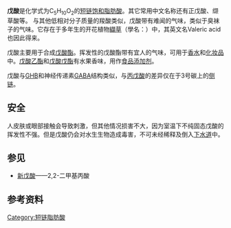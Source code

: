 {{Chembox
|   Reference=<ref>''Merck Index'', 12th Edition, '''10042'''.</ref>
|   Name = 戊酸
|   ImageFile = Valeric acid acsv.svg
| ImageSize = 150px 
|   ImageName = Valeric acid
|   IUPACName = Pentanoic acid
|   OtherNames = 
| Section1 = {{Chembox Identifiers
| CASNo = 109-52-4
| CASNo_Ref = {{cascite|correct|CAS}}
|    SMILES  =  CCCCC(O)=O
|    RTECS  =  YV6100000
|  IUPHAR_ligand  =  1061
|  ChEMBL_Ref  = {{ebicite|changed|EBI}}|  ChEMBL  =  268736
|  PubChem  =  7991
|  ChemSpiderID_Ref  = {{chemspidercite|changed|chemspider}}|  ChemSpiderID  =  7701
|  InChI  =  1/C5H10O2/c1-2-3-4-5(6)7/h2-4H2,1H3,(H,6,7)
|  InChIKey  =  NQPDZGIKBAWPEJ-UHFFFAOYAU
|  StdInChI_Ref  = {{stdinchicite|changed|chemspider}}|  StdInChI  =  1S/C5H10O2/c1-2-3-4-5(6)7/h2-4H2,1H3,(H,6,7)
|  StdInChIKey_Ref  = {{stdinchicite|changed|chemspider}}|  StdInChIKey  =  NQPDZGIKBAWPEJ-UHFFFAOYSA-N
}}
| Section2 = {{Chembox Properties
|   Formula = C<sub>5</sub>H<sub>10</sub>O<sub>2</sub>
|   MolarMass = 102.13 
|   Appearance = 无色液体
|   Density = 0.930 g/cm³ (液)
|   Solubility = 4.97 g/100 ml (25 °C)
|   MeltingPt = -34.5 °C
|   BoilingPt = 186-187 °C
|   pKa = 4.82
|   Viscosity = 
  }}
| Section7 = {{Chembox Hazards
|   ExternalMSDS =
|   MainHazards = 刺激性
|   FlashPt = 86 °C
|   RPhrases = {{R34}}, {{R52/53}}
|   SPhrases = {{S26}}, {{S36}}, {{S45}}, {{S61}}
  }}
| Section8 = {{Chembox Related
|   OtherCpds = [[丁酸|丁酸]]、[[戊酸乙酯|戊酸乙酯]]<br />[[戊酸戊酯|戊酸戊酯]]、[[己酸|己酸]]
  }}
}}

'''戊酸'''是化学式为C<sub>5</sub>H<sub>10</sub>O<sub>2</sub>的[[短链饱和脂肪酸|短链饱和脂肪酸]]。其它常用中文名称还有正戊酸、缬草酸等。
与其他低相对分子质量的羧酸类似，戊酸带有难闻的气味，类似于臭袜子的气味。它存在于多年生的开花植物[[纈草|纈草]]（學名：{{lang|la|''Valeriana officinalis''}}）中，其英文名Valeric acid也因此得来。

戊酸主要用于合成[[戊酸酯|戊酸酯]]。挥发性的戊酸酯带有宜人的气味，可用于[[香水|香水]]和[[化妆品|化妆品]]中。[[戊酸乙酯|戊酸乙酯]]和[[戊酸戊酯|戊酸戊酯]]有水果香味，用作[[食品添加剂|食品添加剂]]。

戊酸与[[γ-羟基丁酸|GHB]]和神经传递素[[γ-氨基丁酸|GABA]]结构类似，与[[丙戊酸|丙戊酸]]的差异仅在于3号碳上的[[侧链|侧链]]。

==安全==
人皮肤或眼部接触会导致刺激，但其他情况损害不大，因为室温下不纯固态戊酸的挥发性不强。但是戊酸仍会对水生生物造成毒害，不可未经稀释及倒入[[下水道|下水道]]中。

==参见==
* [[新戊酸|新戊酸]]——2,2-二甲基丙酸

==参考资料==
<references/>
{{Authority control}}
{{脂肪酸}}
{{Hypnotics and sedatives}}
{{Organic-compound-stub}}

[[Category:短链脂肪酸|Category:短链脂肪酸]]